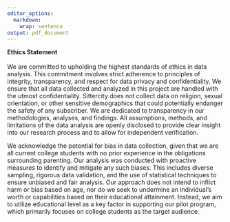 ```yaml
---
editor_options:
  markdown:
    wrap: sentence
output: pdf_document
---
```


**Ethics Statement**\
\
We are committed to upholding the highest standards of ethics in data analysis.
This commitment involves strict adherence to principles of integrity, transparency, and respect for data privacy and confidentiality.
We ensure that all data collected and analyzed in this project are handled with the utmost confidentiality.
Sittercity does not collect data on religion, sexual orientation, or other sensitive demographics that could potentially endanger the safety of any subscriber.
We are dedicated to transparency in our methodologies, analyses, and findings.
All assumptions, methods, and limitations of the data analysis are openly disclosed to provide clear insight into our research process and to allow for independent verification.

We acknowledge the potential for bias in data collection, given that we are all current college students with no prior experience in the obligations surrounding parenting.
Our analysis was conducted with proactive measures to identify and mitigate any such biases.
This includes diverse sampling, rigorous data validation, and the use of statistical techniques to ensure unbiased and fair analysis.
Our approach does not intend to inflict harm or bias based on age, nor do we seek to undermine an individual's worth or capabilities based on their educational attainment.
Instead, we aim to utilize educational level as a key factor in supporting our pilot program, which primarily focuses on college students as the target audience.

